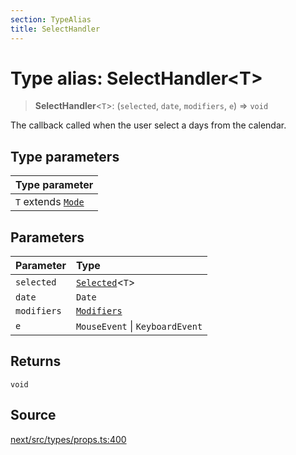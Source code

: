 ```yaml
---
section: TypeAlias
title: SelectHandler
---
```


# Type alias: SelectHandler\<T\>

> **SelectHandler**\<`T`\>: (`selected`, `date`, `modifiers`, `e`) => `void`

The callback called when the user select a days from the calendar.

## Type parameters

| Type parameter |
| :------ |
| `T` extends [`Mode`](/api/next/type-aliases/Mode.mdx) |

## Parameters

| Parameter | Type |
| :------ | :------ |
| `selected` | [`Selected`](/api/next/type-aliases/Selected.mdx)\<`T`\> |
| `date` | `Date` |
| `modifiers` | [`Modifiers`](/api/next/type-aliases/Modifiers.mdx) |
| `e` | `MouseEvent` \| `KeyboardEvent` |

## Returns

`void`

## Source

[next/src/types/props.ts:400](https://github.com/gpbl/react-day-picker/blob/a8bfa5451/next/src/types/props.ts#L400)
